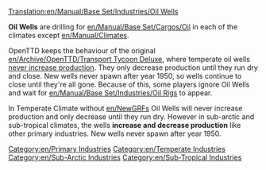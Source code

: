 [[Translation:en/Manual/Base Set/Industries/Oil Wells]]

{{en/Industries|image=en/Oilwells.png.png|name=Oil Wells
|climates=[[en/Manual/Climates]], [[en/Manual/Climates]], [[en/Manual/Climates]].
|accepts=Nothing
|produces=[[en/Manual/Base Set/Cargos/Oil]]
}}

'''Oil Wells''' are drilling for [[en/Manual/Base Set/Cargos/Oil]] in each of the climates except [[en/Manual/Climates]].

OpenTTD keeps the behaviour of the original [[en/Archive/OpenTTD/Transport Tycoon Deluxe]], where temperate oil wells [https://www.reddit.com/r/openttd/comments/3en1jp/oil_well_production_only_declines/ never increase production]. They only decrease production until they run dry and close. New wells never spawn after year 1950, so wells continue to close until they're all gone. Because of this, some players ignore Oil Wells and wait for [[en/Manual/Base Set/Industries/Oil Rig]]s to appear.

In Temperate Climate without [[en/NewGRFs]] Oil Wells will never increase production and only decrease until they run dry.
However in sub-arctic and sub-tropical climates, the wells '''increase and decrease production''' like other primary industries. 
New wells never spawn after year 1950.

{{en/Navbox Industries}}

[[Category:en/Primary Industries]]
[[Category:en/Temperate Industries]]
[[Category:en/Sub-Arctic Industries]]
[[Category:en/Sub-Tropical Industries]]